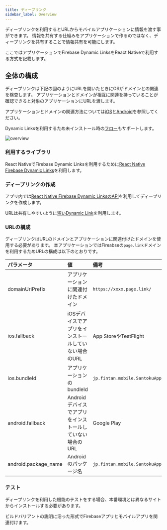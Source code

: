 ```yaml
---
title: ディープリンク
sidebar_label: Overview
---
```


ディープリンクを利用するとURLからモバイルアプリケーションに情報を渡す事ができます。
情報を共有する仕組みをアプリケーションで作るのではなく、ディープリンクを共有することで情報共有を可能にします。

ここではアプリケーションでFirebase Dynamic LinksをReact Nativeで利用する方式を記載します。

## 全体の構成

ディープリンクは下記の図のようにURLを開いたときにOSがドメインとの関連を検査します。
アプリケーションとドメインが相互に関連を持っていることが確認できると対象のアプリケーションにURLを渡します。

アプリケーションとドメインの関連方法については[iOS](https://firebase.google.com/docs/dynamic-links/ios/receive)と[Android](https://firebase.google.com/docs/dynamic-links/android/receive)を参照してください。

Dynamic Linksを利用するため未インストール時の[フロー](https://firebase.google.com/docs/dynamic-links/operating-system-integrations)もサポートします。

![overview](./overview.drawio.png)

### 利用するライブラリ

React NativeでFirebase Dynamic Linksを利用するために[React Native Firebase Dynamic Links](https://rnfirebase.io/dynamic-links/usage)を利用します。

### ディープリンクの作成

アプリ内では[React Native Firebase Dynamic LinksのAPI](https://rnfirebase.io/dynamic-links/usage#create-a-link)を利用してディープリンクを作成します。

URLは共有しやすいように[短いDynamic Link](https://firebase.google.com/docs/dynamic-links/android/create)を利用します。

### URLの構成

ディープリンクはURLのドメインとアプリケーションに関連付けたドメインを使用する必要があります。
本アプリケーションではFireabseの`page.link`ドメインを利用するためURLの構成は以下のとおりです。

|パラメータ|値|備考|
|:-------|:-|:--|
|domainUriPrefix|アプリケーションに関連付けたドメイン|`https://xxxx.page.link/`|
|ios.fallback|iOSデバイスでアプリをインストールしていない場合のURL|App StoreやTestFlight|
|ios.bundleId|アプリケーションのbundleId|`jp.fintan.mobile.SantokuApp`|
|android.fallback|Androidデバイスでアプリをインストールしていない場合のURL|Google Play|
|android.package_name|Androidのパッケージ名|`jp.fintan.mobile.SantokuApp`|

### テスト

ディープリンクを利用した機能のテストをする場合、本番環境とは異なるサイトからインストールする必要があります。

ビルドバリアントの説明に沿った形式でFirebaseアプリとモバイルアプリを関連付けます。

